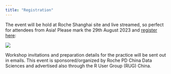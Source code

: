 ```yaml
---
title: "Registration"
---
```



The event will be hold at Roche Shanghai site and live streamed, so perfect for attendees from Asia!
Please mark the 29th August 2023 and [register here](https://docs.qq.com/form/page/DWXZBZ0FSaGxJYkhS):

![](resources/registration.png)

Workshop invitations and preparation details for the practice will be sent out in emails.
This event is sponsored/organized by Roche PD China Data Sciences and advertised also through
the R User Group (RUG) China. 
